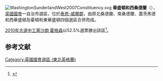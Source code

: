 [[File:WashingtonSunderlandWest2007Constituency.svg|right]]
'''華盛頓和西桑德蘭'''（{{lang-en|Washington and Sunderland West}}），[[英國|英國]][[英國國會|國會]]一自治市選區，位於[[泰恩-威爾郡|泰恩-威爾郡]]，由原北桑德蘭、南桑德蘭、蓋茨黑德和西華盛頓及霍頓和東華盛頓四個選區合併而成。

[[2010年英國大選|2010年大選中]][[工黨_(英國)|工黨]][[沙朗·霍格森|沙朗·霍格森]]以52.5%選票勝出該區<ref name="">{{cite news
|publisher=[[英國廣播公司|英國廣播公司]]
|date=2010年5月7日
|title=Election 2010/Constituency/Washington and Sunderland West
|url=http://news.bbc.co.uk/1/shared/election2010/results/constituency/e95.stm
|accessdate=2010年5月7日
|archive-date=2017年8月23日
|archive-url=https://web.archive.org/web/20170823075454/http://news.bbc.co.uk/1/shared/election2010/results/constituency/e95.stm
|dead-url=no
}}</ref>。

==参考文献==
<div class="references-small">
<references></references>
</div>
{{英國國會選區 (東北英格蘭)}}
{{DEFAULTSORT:Washington and Sunderland West}}
[[Category:英國國會選區_(東北英格蘭)|Category:英國國會選區 (東北英格蘭)]]
{{英国地理小作品}}